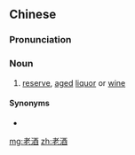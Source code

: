 ==Chinese==
{{zh-forms}}

===Pronunciation===
{{zh-pron
|m=lǎojiǔ
|c=lou5 zau2
|cat=n
}}

===Noun===
{{zh-noun}}

# [[reserve]], [[aged]] [[liquor]] or [[wine]]

====Synonyms====
* {{zh-l|陳酒}}

[[mg:老酒]]
[[zh:老酒]]